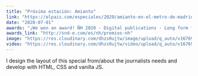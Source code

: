 ```yaml
---
title: "Próxima estación: Amianto"
link: "https://elpais.com/especiales/2020/amianto-en-el-metro-de-madrid/"
date: "2020-07-01"
awards: "¡We won an award! ÑH 2020 - Digital publications - Long form features - Bronze"
awards_link: "http://snd-e.com/es/nh/premios-nh"
image: "https://res.cloudinary.com/dhzs0ujtw/image/upload/q_auto/v1676925254/portfolio/amianto_gwkmew"
video: "https://res.cloudinary.com/dhzs0ujtw/video/upload/q_auto/v1676921990/portfolio/amianto_k0y1lw"
---
```


I design the layout of this special from/about the journalists needs and develop with HTML, CSS and vanilla JS.
